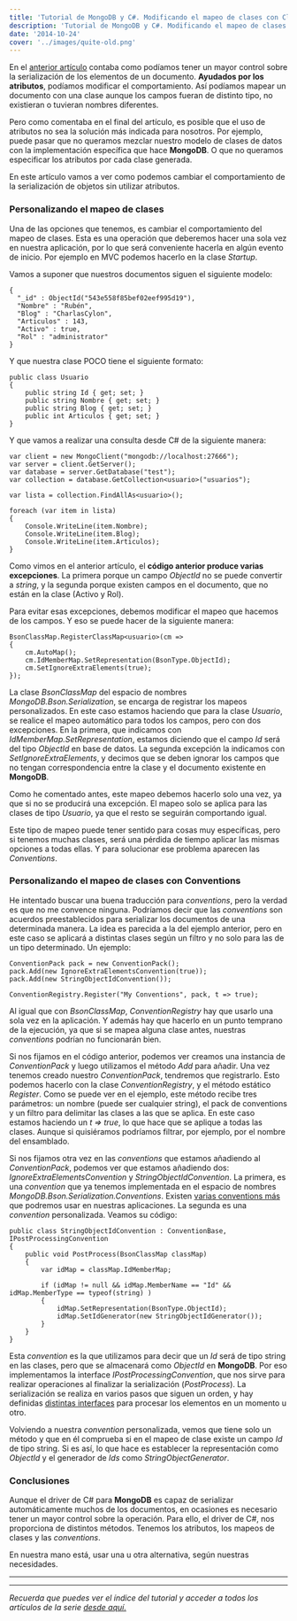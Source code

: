 ```yaml
---
title: 'Tutorial de MongoDB y C#. Modificando el mapeo de clases con Class Maps y Conventions'
description: 'Tutorial de MongoDB y C#. Modificando el mapeo de clases con Class Maps y Conventions'
date: '2014-10-24'
cover: '../images/quite-old.png'
---
```


<p>En el <a href="https://www.charlascylon.com/post/100146951744/tutorial-mongodb-y-c-mapeado-de-clases-con-atributos">anterior artículo</a> contaba como podíamos tener un mayor control sobre la serialización de los elementos de un documento. <strong>Ayudados por los atributos</strong>, podíamos modificar el comportamiento. Así podíamos mapear un documento con una clase aunque los campos fueran de distinto tipo, no existieran o tuvieran nombres diferentes.</p>

<p>Pero como comentaba en el final del artículo, es posible que el uso de atributos no sea la solución más indicada para nosotros. Por ejemplo, puede pasar que no queramos mezclar nuestro modelo de clases de datos con la implementación específica que hace <strong>MongoDB</strong>. O que no queramos especificar los atributos por cada clase generada.</p>

<p>En este artículo vamos a ver como podemos cambiar el comportamiento de la serialización de objetos sin utilizar atributos.</p>

<h3>Personalizando el mapeo de clases</h3>

<p>Una de las opciones que tenemos, es cambiar el comportamiento del mapeo de clases. Esta es una operación que deberemos hacer una sola vez en nuestra aplicación, por lo que será conveniente hacerla en algún evento de inicio. Por ejemplo en MVC podemos hacerlo en la clase <em>Startup</em>.</p>

<p>Vamos a suponer que nuestros documentos siguen el siguiente modelo:</p>

<pre><code>{
  "_id" : ObjectId("543e558f85bef02eef995d19"),
  "Nombre" : "Rubén",
  "Blog" : "CharlasCylon",
  "Articulos" : 143,
  "Activo" : true,
  "Rol" : "administrator"
}
</code></pre>

<p>Y que nuestra clase POCO tiene el siguiente formato:</p>

<pre><code>public class Usuario
{
    public string Id { get; set; }
    public string Nombre { get; set; }
    public string Blog { get; set; }
    public int Articulos { get; set; }
}
</code></pre>

<p>Y que vamos a realizar una consulta desde C# de la siguiente manera:</p>

<pre><code>var client = new MongoClient("mongodb://localhost:27666");
var server = client.GetServer();
var database = server.GetDatabase("test");
var collection = database.GetCollection&lt;usuario&gt;("usuarios");

var lista = collection.FindAllAs&lt;usuario&gt;();

foreach (var item in lista)
{
    Console.WriteLine(item.Nombre);
    Console.WriteLine(item.Blog);
    Console.WriteLine(item.Articulos);
}
</code></pre>

<p>Como vimos en el anterior artículo, el <strong>código anterior produce varias excepciones</strong>. La primera porque un campo <em>ObjectId</em> no se puede convertir a <em>string</em>, y la segunda porque existen campos en el documento, que no están en la clase (Activo y Rol).</p>

<p>Para evitar esas excepciones, debemos modificar el mapeo que hacemos de los campos. Y eso se puede hacer de la siguiente manera:</p>

<pre><code>BsonClassMap.RegisterClassMap&lt;usuario&gt;(cm =&gt;
{
    cm.AutoMap();
    cm.IdMemberMap.SetRepresentation(BsonType.ObjectId);
    cm.SetIgnoreExtraElements(true);
});
</code></pre>

<p>La clase <em>BsonClassMap</em> del espacio de nombres <em>MongoDB.Bson.Serialization</em>, se encarga de registrar los mapeos personalizados. En este caso estamos haciendo que para la clase <em>Usuario</em>, se realice el mapeo automático para todos los campos, pero con dos excepciones. En la primera, que indicamos con <em>IdMemberMap.SetRepresentation</em>, estamos diciendo que el campo <em>Id</em> será del tipo <em>ObjectId</em> en base de datos. La segunda excepción la indicamos con <em>SetIgnoreExtraElements</em>, y decimos que se deben ignorar los campos que no tengan correspondencia entre la clase y el documento existente en <strong>MongoDB</strong>.</p>

<p>Como he comentado antes, este mapeo debemos hacerlo solo una vez, ya que si no se producirá una excepción. El mapeo solo se aplica para las clases de tipo <em>Usuario</em>, ya que el resto se seguirán comportando igual.</p>

<p>Este tipo de mapeo puede tener sentido para cosas muy específicas, pero si tenemos muchas clases, será una pérdida de tiempo aplicar las mismas opciones a todas ellas. Y para solucionar ese problema aparecen las <em>Conventions</em>.</p>

<h3>Personalizando el mapeo de clases con Conventions</h3>

<p>He intentado buscar una buena traducción para <em>conventions</em>, pero la verdad es que no me convence ninguna. Podríamos decir que las <em>conventions</em> son acuerdos preestablecidos para serializar los documentos de una determinada manera. La idea es parecida a la del ejemplo anterior, pero en este caso se aplicará a distintas clases según un filtro y no solo para las de un tipo determinado. Un ejemplo:</p>

<pre><code>ConventionPack pack = new ConventionPack();
pack.Add(new IgnoreExtraElementsConvention(true));
pack.Add(new StringObjectIdConvention());

ConventionRegistry.Register("My Conventions", pack, t =&gt; true);
</code></pre>

<p>Al igual que con <em>BsonClassMap</em>, <em>ConventionRegistry</em> hay que usarlo una sola vez en la aplicación. Y además hay que hacerlo en un punto temprano de la ejecución, ya que si se mapea alguna clase antes, nuestras <em>conventions</em> podrían no funcionarán bien.</p>

<p>Si nos fijamos en el código anterior, podemos ver creamos una instancia de <em>ConventionPack</em> y luego utilizamos el método <em>Add</em> para añadir. Una vez tenemos creado nuestro <em>ConventionPack</em>, tendremos que registrarlo. Esto podemos hacerlo con la clase <em>ConventionRegistry</em>, y el método estático <em>Register</em>. Como se puede ver en el ejemplo, este método recibe tres parámetros: un nombre (puede ser cualquier string), el pack de conventions y un filtro para delimitar las clases a las que se aplica. En este caso estamos haciendo un <em>t =&gt; true</em>, lo que hace que se aplique a todas las clases. Aunque si quisiéramos podríamos filtrar, por ejemplo, por el nombre del ensamblado.</p>

<p>Si nos fijamos otra vez en las <em>conventions</em> que estamos añadiendo al <em>ConventionPack</em>, podemos ver  que estamos añadiendo dos: <em>IgnoreExtraElementsConvention</em> y <em>StringObjectIdConvention</em>. La primera, es una <em>convention</em> que ya tenemos implementada en el espacio de nombres <em>MongoDB.Bson.Serialization.Conventions</em>. Existen <a href="http://api.mongodb.org/csharp/current/html/c964d104-512c-4b86-662e-dc0bafab836c.htm">varias conventions más</a> que podremos usar en nuestras aplicaciones. La segunda es una <em>convention</em> personalizada. Veamos su código:</p>

<pre><code>public class StringObjectIdConvention : ConventionBase, IPostProcessingConvention
{
    public void PostProcess(BsonClassMap classMap)
    {
        var idMap = classMap.IdMemberMap;

        if (idMap != null &amp;&amp; idMap.MemberName == "Id" &amp;&amp; idMap.MemberType == typeof(string) )
        {
            idMap.SetRepresentation(BsonType.ObjectId);
            idMap.SetIdGenerator(new StringObjectIdGenerator());
        }
    }
}
</code></pre>

<p>Esta <em>convention</em> es la que utilizamos para decir que un <em>Id</em> será de tipo string en las clases, pero que se almacenará como <em>ObjectId</em> en <strong>MongoDB</strong>. Por eso implementamos la interface <em>IPostProcessingConvention</em>, que nos sirve para realizar operaciones al finalizar la serialización (<em>PostProcess</em>). La serialización se realiza en  varios pasos que siguen un orden, y hay definidas <a href="http://docs.mongodb.org/ecosystem/tutorial/serialize-documents-with-the-csharp-driver/#conventions">distintas interfaces</a> para procesar los elementos en un momento u otro.</p>

<p>Volviendo a nuestra <em>convention</em> personalizada, vemos que tiene solo un método y que en él comprueba si en el mapeo de clase existe un campo <em>Id</em> de tipo string. Si es así, lo que hace es establecer la representación como <em>ObjectId</em> y el generador de <em>Ids</em> como <em>StringObjectGenerator</em>.</p>

<h3>Conclusiones</h3>

<p>Aunque el driver de C# para <strong>MongoDB</strong> es capaz de serializar automáticamente muchos de los documentos, en ocasiones es necesario tener un mayor control sobre la operación. Para ello, el driver de C#, nos proporciona de distintos métodos. Tenemos los atributos, los mapeos de clases y las <em>conventions</em>.</p>

<p>En nuestra mano está, usar una u otra alternativa, según nuestras necesidades.</p>

* * * * *

* * * * *

*Recuerda que puedes ver el índice del tutorial y acceder a todos los
artículos de la serie [desde aquí.](https://charlascylon.com/tutorialmongo)*